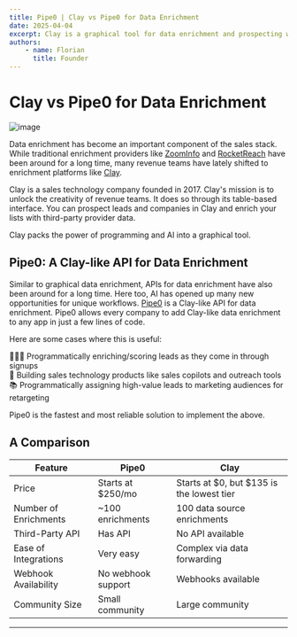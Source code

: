 ```yaml
---
title: Pipe0 | Clay vs Pipe0 for Data Enrichment
date: 2025-04-04
excerpt: Clay is a graphical tool for data enrichment and prospecting while Pipe0 offers a programmatic API for data enrichment
authors:
    - name: Florian
      title: Founder
---
```


# Clay vs Pipe0 for Data Enrichment

![image](/media/blog/20250406-1.jpg)

Data enrichment has become an important component of the sales stack. While traditional enrichment providers like
[ZoomInfo](https://zoominfo.com) and [RocketReach](https://rocketreach.com) have been around for a long time, many 
revenue teams have lately shifted to enrichment platforms like [Clay](https://clay.com).

Clay is a sales technology company founded in 2017. Clay's mission is to unlock the creativity of revenue teams.
It does so through its table-based interface. You can prospect leads and companies in Clay and enrich your lists
with third-party provider data.

Clay packs the power of programming and AI into a graphical tool.

## Pipe0: A Clay-like API for Data Enrichment

Similar to graphical data enrichment, APIs for data enrichment have also been around for a long time. Here too, 
AI has opened up many new opportunities for unique workflows. [Pipe0](https://pipe0.com) is a Clay-like API for data enrichment. Pipe0 
allows every company to add Clay-like data enrichment to any app in just a few lines of code.

Here are some cases where this is useful:

🙆🏼‍♂️ Programmatically enriching/scoring leads as they come in through signups <br />
🎨 Building sales technology products like sales copilots and outreach tools <br />
📚 Programmatically assigning high-value leads to marketing audiences for retargeting <br />

Pipe0 is the fastest and most reliable solution to implement the above.

## A Comparison

| Feature                  | Pipe0             | Clay              |
|--------------------------|-------------------|-------------------|
| Price                    | Starts at $250/mo | Starts at $0, but $135 is the lowest tier |
| Number of Enrichments    | ~100 enrichments  | 100 data source enrichments |
| Third-Party API          | Has API           | No API available  |
| Ease of Integrations     | Very easy         | Complex via data forwarding |
| Webhook Availability     | No webhook support| Webhooks available |
| Community Size           | Small community   | Large community   |

--- 

